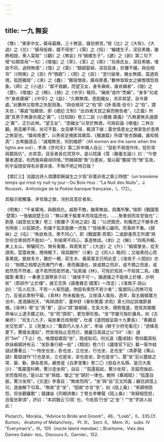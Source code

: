 ```yaml
---
---
---
```

title: 一九 無妄
---




《豫》：“東家中女，嫫母最醜，三十無室，媒伯勞苦。”按《比》之《大有》、《大過》之《兑》：“嫫母衒嫁，媒不得坐”；《需》之《恒》：“蝙䘃生子，深目黑醜，雖飾相就，衆人莫取”（《觀》之《無妄》作“蝸螺生子”，《遯》之《剥》第二句下增“似類其母”一句）；《噬嗑》之《萃》、《革》之《鼎》：“烏孫氏女，深目黑醜，嗜欲不同，過時無偶”；《復》之《蒙》：“鷂鴟娶婦，深目窈身，折腰不媚，與伯相背”（《明夷》之《艮》作“鴞鴟”）；《困》之《艮》：“塗行破車，醜女無媒，莫適爲偶，孤困獨居”；《涣》之《蠱》：“獨宿憎夜，嫫母畏晝。”數林皆取女之緣慳偶怨爲象。《師》之《小過》：“鄰不我顧，而望玉女，身多癩疾，誰肯媚者”，《隨》之《豐》、《噬嗑》之《睽》、《損》之《中孚》略同，“癩疾”或作“秃癩”，“身多”句或作“身疾瘡癩”；《中孚》之《益》：“久鰥無偶，思配織女，求非其望，自令寡處。”此數林又取男之失配爲象。“與伯相背”之“伯”即《詩·衛風·伯兮》之“伯”，謂夫也；“寡處”指鰥居，即《禮記·王制》“此四者天民之窮而無告者”，《正義》所謂“其男子無妻亦謂之‘寡’”，《日知録》卷三二説《小爾雅·廣義》“凡無妻無夫通謂之‘寡’”，正引此林。“望玉女”、“思織女”以至於無偶，可與前論《噬嗑》二林合觀。男高攀不得，尚可不娶，女高攀不得，輒須下嫁；蓋世情患女之無家急於患男之無室也。“嫫母畏晝”，以黑夜足掩匿其醜耳，《獨漉篇》所謂“夜衣錦繡，誰知僞真”；古希臘語云：“滅燭無見，何别媸妍”（All women are the same when the lights are out），李漁《奈何天》第二折中醜人自云：“惡影不將燈作伴，怒形常與鏡爲仇”，亦其意。目盲者長在冥冥中，是以嵇康《答〈難養生論〉》曰：“今使瞽者遇室，則西施與嫫母同情。”然醜婦既“畏”白晝矣，復以厭“獨宿”而“憎”玄夜，則宇宙間安得有非晝非夜、不晦不明之時日哉？

【增訂三】法國古詩人頌讚耶穌誕生之夕爲“非晝非夜之第三時間”（un troisième temps qui n’est ny nuit ny jour－Du Bois-Hus：“La Nuit des Nuits”，J. Rousset，Anthologie de la Poésie baroque française，I，172）。

其擬示羝觸藩、矛攻盾之致，洵别具意匠者矣。

《明夷》：“千雀萬鳩，與鷂爲仇，威勢不敵，雖衆無益，爲鷹所擊。”按即《戰國策·楚策》一張儀説楚王曰：“無以異于驅羣羊而攻猛虎也，……聚羣弱而攻至强也”；劉基《誠意伯文集》卷三《郁離子·天地之盜》篇：“以虎鬬虎，則獨虎之不勝多虎也明矣；以狐鬬虎，則雖千狐其能勝一虎哉？”皆喻衆心雖同，而事終不集。《歸妹》之《屯》：“魚欲負流，衆不同心”，即《戰國策·燕策》二或獻書燕王所謂“將奈何合衆弱而不能如一”，則喻衆不同心，事遂無成。《剥》之《解》：“四馬共轅，東上太山，騂驪同力，無有重難，與君笑言”；《大過》之《升》：“蝦蟆羣坐，從天請雨，雲雷疾聚，應時輒下，得其願所”（《漸》之《同人》略同）；又喻衆同心而事果就。變故多方，難於一概，莊生木、雁兩寓言已明此意；《淮南子·人間訓》亦曰：“物類之相摩近而異門户者，衆而難識也，故或類之而非，或不類之而是，或若然而不然者，或不若然而若然者。”玩索諸《林》，可免於知其一不知其二焉。《戰國策·秦策》一秦惠王謂寒泉子曰：“諸侯不可一，猶連雞之不能俱上於棲，亦明矣”（原誤作“止於棲”，據王念孫《讀書雜志·國策》一改定）；《淮南子·説山訓》：“百人抗浮，不若一人挈而趨，物固有衆而不若少者”；復謂同心而無可協力，反彼此牽制干礙，《易林》所未擬象也。又按漢人風俗，遇旱，取五蝦蟆置方池中，進酒脯祝天，“再拜請雨”，董仲舒《春秋繁露·求雨》第七四記其儀節甚備。《易林》增“五”爲“羣”，逕以“請”屬蝦蟆，生氣大來，積勢復盛，想見其閣閣齊噪以上達天聽之狀。“坐”而“請雨”，更包舉形態。“坐”字雖可施於蟲鳥，如《古樂府》：“烏生八九子，端坐秦氏桂樹間”，杜甫《遣悶戲呈路十九曹長》：“黄鸝並坐交愁濕”，又《見螢火》：“簾疏巧入坐人衣”，李端《鮮于少府宅看花》：“游蜂高更下，驚蝶坐還起”，然皆借指止息而已，猶曩日英語之以“Sit”（坐）通於“Set”（下止）也。唯謂蛙蟆爲“坐”，現成貼切。何光遠《鑑戒録》卷四載蔣貽恭詠蝦蟆詩有云：“坐卧兼行總一般”；《類説》卷六引《廬陵官下記》載一客作蛙謎試曹著云：“一物坐也坐，卧也坐，立也坐，行也坐，走也坐”（馮夢龍《黄山謎》載蛙謎作“行也是坐，立也是坐，坐也是坐，卧也是坐”）。蓋“坐”足以盡蛙之常、變、動、静各態焉。顧景星《白茅堂集》卷二〇《發自大名縣、是日大風沙》：“風霧蓬科轉，驚沙迭坐飛”，自註：“‘孤蓬振起，驚沙坐飛’，言振而後起、坐而復飛也。”是以此“坐”與蛙、螢之“坐”歸於一律也。鮑照《蕪城賦》：“孤蓬自振，驚沙坐飛”，《文選》李善註：“無故而飛”，“坐”與“自”互文同義；顧氏誤憶上句，遂曲解下句耳。“無故”言“坐”，“因故”亦言“坐”，如《陌上桑》：“來歸相怒怨，但坐觀羅敷”；錢謙益《列朝詩集》丁卷五李攀龍《陌上桑》：“來歸相怨怒，且復坐斯須”，評曰：“本詞猶云‘只爲’ 也，今訛爲‘行坐’‘之‘坐’！”“坐”字誤人如此！

Plutarch，Moralia，“Advice to Bride and Groom”，46，“Loeb”，II，335.Cf. Burton， Anatomy of Melancholy， Pt. III， Sect. II， Mem. III， subs. IV “Everyman’s”，III，105（nocte latent mendae）；Brantome，Vies des Dames Galan- tes，Discours II，Garnier，152.